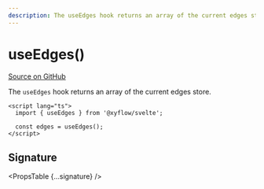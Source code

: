 ```yaml
---
description: The useEdges hook returns an array of the current edges store.
---
```



# useEdges()

[Source on GitHub](https://github.com/xyflow/xyflow/blob/main/packages/svelte/src/lib/hooks/useNodesEdges.ts/#L8)

The `useEdges` hook returns an array of the current edges store.

```svelte
<script lang="ts">
  import { useEdges } from '@xyflow/svelte';

  const edges = useEdges();
</script>
```

## Signature

<PropsTable {...signature} />
